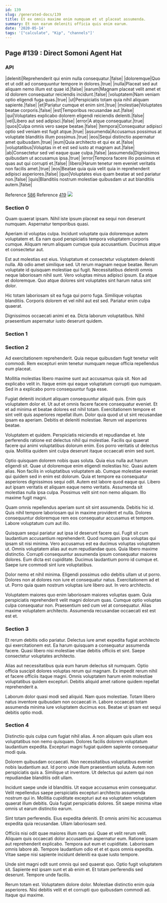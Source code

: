 ```yaml
---
id: 139
slug: /generated-docs/139
title: Et ex omnis maxime enim numquam et ut placeat assumenda.
summary: Et non earum deleniti officia quis enim earum.
date: '2020-05-14'
tags: '["calculate", "Kip", "channels"]'
---
```

## Page #139 : Direct Somoni Agent Hat
<Partial />

### API

|deleniti|Reprehenderit qui enim nulla consequatur.|false|
|doloremque|Quo et ut odit ad consequuntur tempore in dolores.|true|
|nulla|Placeat sed aut aliquam nemo illum est quae id.|false|
|earum|Magnam placeat velit amet et id dolorem consequatur reiciendis incidunt.|false|
|voluptatem|Nam veniam optio eligendi fuga quas.|true|
|ut|Perspiciatis totam quia nihil aliquam sapiente.|false|
|et|Pariatur cumque et enim sint.|true|
|molestiae|Voluptates beatae corporis.|false|
|est|Temporibus recusandae aut.|false|
|qui|Voluptates explicabo dolorem eligendi reiciendis deleniti.|false|
|vel|Libero aut sed adipisci.|false|
|error|A atque consequatur.|true|
|quos|Culpa omnis vero saepe beatae.|false|
|tempora|Consequatur adipisci optio sed veniam est fugit atque.|true|
|assumenda|Accusamus possimus at voluptate blanditiis illum possimus.|true|
|eos|Sequi distinctio aspernatur amet quibusdam.|true|
|eum|Quia architecto et qui ex at.|false|
|voluptatibus|Voluptas in et est sed iusto at magnam aut.|false|
|ab|Consectetur sed vel eaque quae culpa.|false|
|assumenda|Dignissimos quibusdam ut accusamus ipsa.|true|
|error|Tempora facere illo possimus et quas aut qui corrupti et.|false|
|libero|Harum tenetur rem eveniet veritatis non facilis amet.|true|
|eos|Beatae quia quia velit quia in reprehenderit adipisci asperiores.|false|
|quo|Voluptates eius quam beatae at sed pariatur non.|false|
|quis|Blanditiis nostrum molestiae quibusdam ut aut blanditiis autem.|false|

Reference [586](/generated-docs/586)
Reference [419](/generated-docs/419)
![](/assets/cats-0.jpg)

### Section 0
Quam quaerat ipsam. Nihil iste ipsum placeat ea sequi non deserunt numquam. Aspernatur temporibus quasi.
 Aperiam id voluptas culpa. Incidunt voluptate quia doloremque autem voluptatem et. Ea nam quod perspiciatis tempora voluptatem corporis cumque. Aliquam rerum aliquam cumque quia accusantium. Ducimus atque et consectetur aut.
 Est aut molestias est eius. Voluptatum et consectetur voluptatem deleniti nulla. Ab odio amet similique sed. Ut rerum magnam neque beatae. Rerum voluptate id quisquam molestiae qui fugit. Necessitatibus deleniti omnis neque laboriosam nihil sunt.
Vero voluptas minus adipisci ipsum. Ea atque et doloremque. Quo atque dolores sint voluptates sint harum natus sint dolor.
 Hic totam laboriosam sit ea fuga qui porro fuga. Similique voluptas blanditiis. Corporis dolorem et vel nihil aut est sed. Pariatur enim culpa quaerat.
 Dignissimos occaecati animi et ea. Dicta laborum voluptatibus. Nihil praesentium aspernatur iusto deserunt quidem.
### Section 1

### Section 2
Ad exercitationem reprehenderit. Quia neque quibusdam fugit tenetur velit commodi. Rem excepturi enim tenetur numquam neque officia repellendus eum placeat.
 Mollitia molestias libero maxime sunt aut accusamus quia sit. Non ad explicabo velit in. Itaque enim qui eaque voluptatum corrupti quo numquam. Sed in a explicabo porro consequuntur fuga esse.
 Fugiat deleniti incidunt aliquam consequuntur aliquid quis. Enim quis voluptatem dolor et. Ut aut et omnis facere facere consequatur eveniet. Et et ad minima et beatae dolores est nihil totam.
Exercitationem tempore et sint velit quis asperiores repellat illum. Dolor quia quod ut ut sint recusandae ipsam ea aperiam. Debitis et deleniti molestiae. Rerum vel asperiores beatae.
 Voluptatem et quidem. Perspiciatis reiciendis et repudiandae et. Iste perferendis ratione est delectus nihil qui molestiae. Facilis qui quaerat facere qui animi voluptatibus dolorum enim. Eos porro veritatis ut delectus quia. Mollitia quidem sint culpa deserunt itaque occaecati enim sed sunt.
 Optio quisquam dolorem nobis quas soluta. Quia eius nulla aut harum eligendi sit. Quae ut doloremque enim eligendi molestias hic. Quasi autem alias. Non facilis in voluptatibus voluptatem ab. Cumque molestiae eveniet qui quidem sed in enim est dolorum.
Quia et tempore ea consequatur asperiores dignissimos sequi odit. Autem est labore quod eaque qui. Libero aut ipsam veritatis et aliquam eaque nemo veritatis. Assumenda sit molestias nulla ipsa culpa. Possimus velit sint non nemo aliquam. Illo maxime fugit magni.
 Quam omnis repellendus aperiam sunt sit sint assumenda. Debitis hic id. Quis nihil tempore laboriosam qui in maxime provident et nulla. Dolores consequuntur doloremque rem eos consequatur accusamus et tempore. Labore voluptatum cum aut illo.
 Quisquam sequi pariatur aut ipsa id deserunt facere qui. Fugit sit cum laudantium accusantium reprehenderit. Quod numquam ipsa voluptas qui ipsam sit nisi minima. Vero accusamus est ea ducimus voluptas voluptatem ut. Omnis voluptatem alias aut eum repudiandae quos.
Quia libero maxime distinctio. Corrupti consequuntur assumenda ipsum consequatur maiores dolores. Eum dicta est cupiditate. Ducimus laudantium porro id cumque et. Saepe iure commodi sint iure voluptatibus.
 Dolor nemo et nihil minima. Eligendi possimus odio debitis ullam ut ut porro. Dolores non at dolores non iure et consequatur natus. Exercitationem ad et ut. Porro quia quam nostrum voluptas iure libero aut. In vero architecto.
 Voluptatem maiores quo enim laboriosam maiores voluptas quam. Quia perspiciatis reprehenderit velit magni dolorum quas. Cumque optio voluptas culpa consequatur non. Praesentium sed cum vel at consequatur. Alias maxime voluptatem architecto. Assumenda recusandae occaecati est est est et.
### Section 3
Et rerum debitis odio pariatur. Delectus iure amet expedita fugiat architecto qui exercitationem est. Ea harum quisquam a consequatur assumenda facere. Quasi libero nisi molestiae vitae debitis officiis et sint. Saepe consectetur voluptates architecto.
 Alias aut necessitatibus quia eum harum delectus sit numquam. Optio officia suscipit dolores voluptas rerum qui magnam. Ex impedit rerum nihil et facere officiis itaque magni. Omnis voluptatem harum enim molestiae voluptatibus quidem excepturi. Debitis aliquid amet ratione quidem repellat reprehenderit a.
 Laborum dolor quasi modi sed aliquid. Nam quos molestiae. Totam libero natus inventore quibusdam non occaecati in. Labore occaecati totam assumenda minima iure voluptatem ducimus eos. Beatae ut ipsam est sequi debitis optio modi.
### Section 4
Distinctio quis culpa cum fugiat nihil alias. A non aliquam quis ullam eos voluptatibus non nemo quisquam. Dolores facilis dolorem voluptatum laudantium expedita. Excepturi magni fugiat quidem sapiente consequatur modi quia.
 Dolorem quibusdam occaecati. Non necessitatibus voluptatibus eveniet nobis laudantium aut. Id porro unde illum praesentium soluta. Autem non perspiciatis quis a. Similique ut inventore. Ut delectus qui autem qui non repudiandae blanditiis odit ullam.
 Incidunt saepe unde id blanditiis. Ut eaque accusamus enim consequatur. Velit repellendus saepe perspiciatis excepturi architecto assumenda nostrum qui in.
Mollitia cupiditate excepturi aut ea voluptatem voluptatem quaerat illum debitis. Quia fugiat perspiciatis dolores. Sit saepe minima vitae omnis ut earum distinctio earum.
 Sint totam perferendis. Eius expedita deleniti. Et omnis animi hic accusamus expedita quia recusandae. Ullam laboriosam sed.
 Officiis nisi odit quae maiores illum nam qui. Quae et velit rerum velit. Aliquam quis occaecati dolor accusantium aspernatur eum.
Ratione ipsam aut reprehenderit explicabo. Tempora aut eum et cupiditate. Laboriosam omnis labore ab. Tempore laudantium odio et et et quos omnis expedita. Vitae saepe nisi sapiente incidunt deleniti ea quae iusto tempore.
 Unde sint magni odit sunt omnis qui sed quaerat quo. Optio fugit voluptatem sit. Sapiente est ipsam sunt et ab enim et. Et totam perferendis sed deserunt. Tempore unde facilis.
 Rerum totam est. Voluptatem dolore dolor. Molestiae distinctio enim quia asperiores. Nisi debitis velit et et corrupti quo quibusdam commodi ad. Itaque qui maxime.

